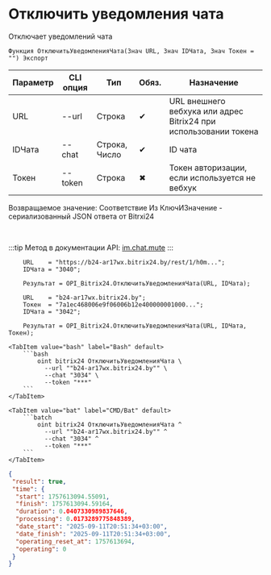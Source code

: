 ﻿---
sidebar_position: 11
description: Отключить уведомления чата и другие функции для работы с Bitrix24 в Открытом пакете интеграций - бесплатной open-source библиотеке интеграций для 1С:Предприятие 8, OneScript и CLI
keywords: [1C, 1С, 1С:Предприятие, 1С:Предприятие 8.3, API, Интеграция, Сервисы, Обмен, OneScript, CLI, Bitrix24]
---


# Отключить уведомления чата
 Отключает уведомлений чата



`Функция ОтключитьУведомленияЧата(Знач URL, Знач IDЧата, Знач Токен = "") Экспорт`

  | Параметр | CLI опция | Тип | Обяз. | Назначение |
  |-|-|-|-|-|
  | URL | --url | Строка | &#x2714; | URL внешнего вебхука или адрес Bitrix24 при использовании токена |
  | IDЧата | --chat | Строка, Число | &#x2714; | ID чата |
  | Токен | --token | Строка | &#x2716; | Токен авторизации, если используется не вебхук |

  
  Возвращаемое значение:   Соответствие Из КлючИЗначение - сериализованный JSON ответа от Bitrxi24

<br/>

:::tip
Метод в документации API: [im.chat.mute](https://dev.1c-bitrix.ru/learning/course/?COURSE_ID=93&LESSON_ID=11473)
:::
<br/>



```bsl title="Пример использования для 1С:Предприятие/OneScript"
    URL    = "https://b24-ar17wx.bitrix24.by/rest/1/h0m...";
    IDЧата = "3040";

    Результат = OPI_Bitrix24.ОтключитьУведомленияЧата(URL, IDЧата);

    URL    = "b24-ar17wx.bitrix24.by";
    Токен  = "7a1ec468006e9f06006b12e400000001000...";
    IDЧата = "3042";

    Результат = OPI_Bitrix24.ОтключитьУведомленияЧата(URL, IDЧата, Токен);
```
    

 <Tabs>
  
    <TabItem value="bash" label="Bash" default>
        ```bash
            oint bitrix24 ОтключитьУведомленияЧата \
              --url ""b24-ar17wx.bitrix24.by"" \
              --chat "3034" \
              --token "***"
        ```
    </TabItem>
  
    <TabItem value="bat" label="CMD/Bat" default>
        ```batch
            oint bitrix24 ОтключитьУведомленияЧата ^
              --url ""b24-ar17wx.bitrix24.by"" ^
              --chat "3034" ^
              --token "***"
        ```
    </TabItem>
</Tabs>


```json title="Результат"
{
 "result": true,
 "time": {
  "start": 1757613094.55091,
  "finish": 1757613094.59164,
  "duration": 0.0407330989837646,
  "processing": 0.0173289775848389,
  "date_start": "2025-09-11T20:51:34+03:00",
  "date_finish": "2025-09-11T20:51:34+03:00",
  "operating_reset_at": 1757613694,
  "operating": 0
 }
}
```
